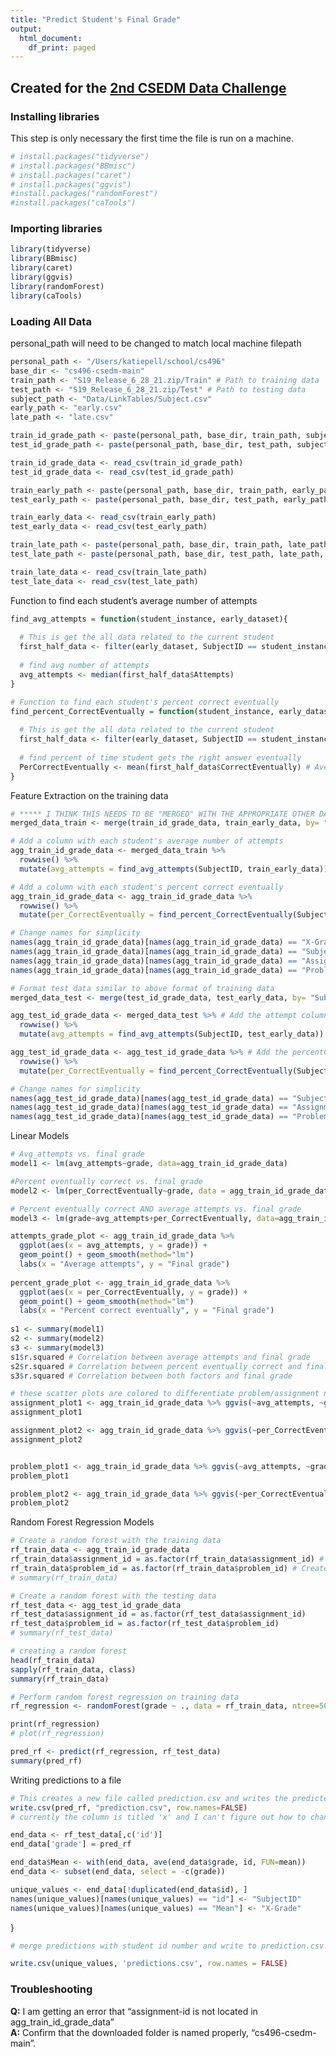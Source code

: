 ```yaml
---
title: "Predict Student's Final Grade"
output:
  html_document:
    df_print: paged
---
```


<h2>
Created for the <a href="https://sites.google.com/ncsu.edu/csedm-dc-2021/home">2nd CSEDM Data Challenge</a>
</h2>

<h3>
  Installing libraries
</h3>
<p>This step is only necessary the first time the file is run on a machine.</p>
```r
# install.packages("tidyverse")
# install.packages("BBmisc")
# install.packages("caret")
# install.packages("ggvis")
#install.packages("randomForest")
#install.packages("caTools")
```

<h3> Importing libraries </h3>
```r
library(tidyverse)
library(BBmisc)
library(caret)
library(ggvis)
library(randomForest)
library(caTools)
```

<h3>Loading All Data</h3>
<p>personal_path will need to be changed to match local machine filepath</p>
```r
personal_path <- "/Users/katiepell/school/cs496"
base_dir <- "cs496-csedm-main"
train_path <- "S19_Release_6_28_21.zip/Train" # Path to training data
test_path <- "S19_Release_6_28_21.zip/Test" # Path to testing data
subject_path <- "Data/LinkTables/Subject.csv"
early_path <- "early.csv"
late_path <- "late.csv"

train_id_grade_path <- paste(personal_path, base_dir, train_path, subject_path, sep="/")
test_id_grade_path <- paste(personal_path, base_dir, test_path, subject_path, sep="/")

train_id_grade_data <- read_csv(train_id_grade_path)
test_id_grade_data <- read_csv(test_id_grade_path)

train_early_path <- paste(personal_path, base_dir, train_path, early_path, sep = "/")
test_early_path <- paste(personal_path, base_dir, test_path, early_path, sep = "/")

train_early_data <- read_csv(train_early_path)
test_early_data <- read_csv(test_early_path)

train_late_path <- paste(personal_path, base_dir, train_path, late_path, sep = "/")
test_late_path <- paste(personal_path, base_dir, test_path, late_path, sep = "/")

train_late_data <- read_csv(train_late_path)
test_late_data <- read_csv(test_late_path)

```

<p>Function to find each student's average number of attempts</p>
```r
find_avg_attempts = function(student_instance, early_dataset){
  
  # This is get the all data related to the current student
  first_half_data <- filter(early_dataset, SubjectID == student_instance)
  
  # find avg number of attempts
  avg_attempts <- median(first_half_data$Attempts)
}
```

```r
# Function to find each student's percent correct eventually
find_percent_CorrectEventually = function(student_instance, early_dataset){
  
  # This is get the all data related to the current student
  first_half_data <- filter(early_dataset, SubjectID == student_instance) # All of this student's problem entries from the the early part of the semester
  
  # find percent of time student gets the right answer eventually
  PerCorrectEventually <- mean(first_half_data$CorrectEventually) # Average number correct for all of this student's problems that are attempted
}

```

<p>
Feature Extraction on the training data
</p>

```r
# ***** I THINK THIS NEEDS TO BE "MERGED" WITH THE APPROPRIATE OTHER DATASET... *****
merged_data_train <- merge(train_id_grade_data, train_early_data, by= "SubjectID")

# Add a column with each student's average number of attempts
agg_train_id_grade_data <- merged_data_train %>%
  rowwise() %>%
  mutate(avg_attempts = find_avg_attempts(SubjectID, train_early_data))

# Add a column with each student's percent correct eventually
agg_train_id_grade_data <- agg_train_id_grade_data %>%
  rowwise() %>%
  mutate(per_CorrectEventually = find_percent_CorrectEventually(SubjectID, train_early_data))
```

```r
# Change names for simplicity
names(agg_train_id_grade_data)[names(agg_train_id_grade_data) == "X-Grade"] <- "grade"
names(agg_train_id_grade_data)[names(agg_train_id_grade_data) == "SubjectID"] <- "id"
names(agg_train_id_grade_data)[names(agg_train_id_grade_data) == "AssignmentID"] <- "assignment_id"
names(agg_train_id_grade_data)[names(agg_train_id_grade_data) == "ProblemID"] <- "problem_id"
```

```r
# Format test data similar to above format of training data
merged_data_test <- merge(test_id_grade_data, test_early_data, by= "SubjectID")

agg_test_id_grade_data <- merged_data_test %>% # Add the attempt column to the test data
  rowwise() %>%
  mutate(avg_attempts = find_avg_attempts(SubjectID, test_early_data))

agg_test_id_grade_data <- agg_test_id_grade_data %>% # Add the percentCorrect column to the test data
  rowwise() %>%
  mutate(per_CorrectEventually = find_percent_CorrectEventually(SubjectID, test_early_data))
```

```r
# Change names for simplicity
names(agg_test_id_grade_data)[names(agg_test_id_grade_data) == "SubjectID"] <- "id"
names(agg_test_id_grade_data)[names(agg_test_id_grade_data) == "AssignmentID"] <- "assignment_id"
names(agg_test_id_grade_data)[names(agg_test_id_grade_data) == "ProblemID"] <- "problem_id"
```

<p>Linear Models</p>
```r

# Avg_attempts vs. final grade
model1 <- lm(avg_attempts~grade, data=agg_train_id_grade_data)

#Percent eventually correct vs. final grade
model2 <- lm(per_CorrectEventually~grade, data = agg_train_id_grade_data)

# Percent eventually correct AND average attempts vs. final grade
model3 <- lm(grade~avg_attempts+per_CorrectEventually, data=agg_train_id_grade_data)

attempts_grade_plot <- agg_train_id_grade_data %>% 
  ggplot(aes(x = avg_attempts, y = grade)) +
  geom_point() + geom_smooth(method="lm")
  labs(x = "Average attempts", y = "Final grade")
  
percent_grade_plot <- agg_train_id_grade_data %>% 
  ggplot(aes(x = per_CorrectEventually, y = grade)) +
  geom_point() + geom_smooth(method="lm")
  labs(x = "Percent correct eventually", y = "Final grade")
  
s1 <- summary(model1)
s2 <- summary(model2)
s3 <- summary(model3)
s1$r.squared # Correlation between average attempts and final grade
s2$r.squared # Correlation between percent eventually correct and final grade
s3$r.squared # Correlation between both factors and final grade

```


```r
# these scatter plots are colored to differentiate problem/assignment number
assignment_plot1 <- agg_train_id_grade_data %>% ggvis(~avg_attempts, ~grade, fill = ~assignment_id) %>% layer_points()
assignment_plot1

assignment_plot2 <- agg_train_id_grade_data %>% ggvis(~per_CorrectEventually, ~grade, fill = ~assignment_id) %>% layer_points()
assignment_plot2


problem_plot1 <- agg_train_id_grade_data %>% ggvis(~avg_attempts, ~grade, fill = ~problem_id) %>% layer_points()
problem_plot1

problem_plot2 <- agg_train_id_grade_data %>% ggvis(~per_CorrectEventually, ~grade, fill = ~problem_id) %>% layer_points()
problem_plot2
```

<p>Random Forest Regression Models</p>

```r
# Create a random forest with the training data
rf_train_data <- agg_train_id_grade_data
rf_train_data$assignment_id = as.factor(rf_train_data$assignment_id) # Create assignment ID as a factor
rf_train_data$problem_id = as.factor(rf_train_data$problem_id) # Create problem ID as a factor
# summary(rf_train_data)
```

```r

# Create a random forest with the testing data
rf_test_data <- agg_test_id_grade_data
rf_test_data$assignment_id = as.factor(rf_test_data$assignment_id)
rf_test_data$problem_id = as.factor(rf_test_data$problem_id)
# summary(rf_test_data)
```

```r
# creating a random forest
head(rf_train_data)
sapply(rf_train_data, class)
summary(rf_train_data)
```
```r
# Perform random forest regression on training data
rf_regression <- randomForest(grade ~ ., data = rf_train_data, ntree=500, mtry = 8, importance = TRUE, na.action = na.omit)

print(rf_regression)
# plot(rf_regression)

```

```r
pred_rf <- predict(rf_regression, rf_test_data)
summary(pred_rf)
```
<p>Writing predictions to a file</p>
```r
# This creates a new file called prediction.csv and writes the predicted grades to it
write.csv(pred_rf, "prediction.csv", row.names=FALSE)
# currently the column is titled 'x' and I can't figure out how to change that

```

```r
end_data <- rf_test_data[,c('id')]
end_data['grade'] = pred_rf

end_data$Mean <- with(end_data, ave(end_data$grade, id, FUN=mean))
end_data <- subset(end_data, select = -c(grade))

unique_values <- end_data[!duplicated(end_data$id), ]
names(unique_values)[names(unique_values) == "id"] <- "SubjectID"
names(unique_values)[names(unique_values) == "Mean"] <- "X-Grade"
```
}
```r
# merge predictions with student id number and write to prediction.csv

write.csv(unique_values, 'predictions.csv', row.names = FALSE)
```


<h3>Troubleshooting</h3>
<p>
<b>Q:</b> I am getting an error that "assignment-id is not located in agg_train_id_grade_data"<br>
<b>A:</b> Confirm that the downloaded folder is named properly, "cs496-csedm-main".
</p>


